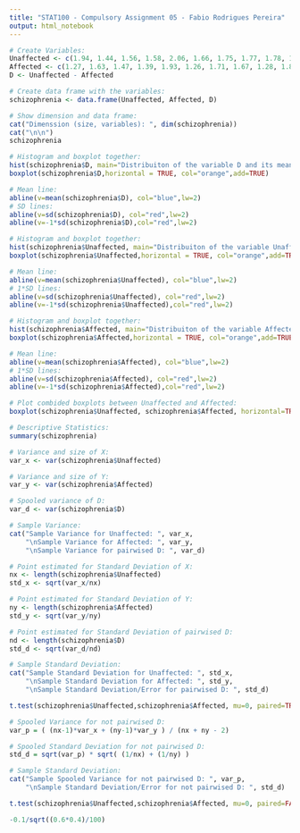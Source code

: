 ```yaml
---
title: "STAT100 - Compulsory Assignment 05 - Fabio Rodrigues Pereira"
output: html_notebook
---
```

```r
# Create Variables:
Unaffected <- c(1.94, 1.44, 1.56, 1.58, 2.06, 1.66, 1.75, 1.77, 1.78, 1.92, 1.25, 1.93, 2.04, 1.62, 2.08)
Affected <- c(1.27, 1.63, 1.47, 1.39, 1.93, 1.26, 1.71, 1.67, 1.28, 1.85, 1.02, 1.34, 2.02, 1.59, 1.97)
D <- Unaffected - Affected

# Create data frame with the variables:
schizophrenia <- data.frame(Unaffected, Affected, D)

# Show dimension and data frame:
cat("Dimenssion (size, variables): ", dim(schizophrenia))
cat("\n\n")
schizophrenia

```
```r
# Histogram and boxplot together:
hist(schizophrenia$D, main="Distribuiton of the variable D and its mean (blue) and SD (red) lines:", xlab="Difference in the volumes between Unaffected and Affected individuals", col="grey")
boxplot(schizophrenia$D,horizontal = TRUE, col="orange",add=TRUE)

# Mean line:
abline(v=mean(schizophrenia$D), col="blue",lw=2)
# SD lines:
abline(v=sd(schizophrenia$D), col="red",lw=2)
abline(v=-1*sd(schizophrenia$D),col="red",lw=2)
```
```r
# Histogram and boxplot together:
hist(schizophrenia$Unaffected, main="Distribuiton of the variable Unaffected and its mean (blue) and SD (red) lines:", xlab="Volumes of the left hippocampus of the Unaffected individuals", col="grey")
boxplot(schizophrenia$Unaffected,horizontal = TRUE, col="orange",add=TRUE)

# Mean line:
abline(v=mean(schizophrenia$Unaffected), col="blue",lw=2)
# 1*SD lines:
abline(v=sd(schizophrenia$Unaffected), col="red",lw=2)
abline(v=-1*sd(schizophrenia$Unaffected),col="red",lw=2)
```
```r
# Histogram and boxplot together:
hist(schizophrenia$Affected, main="Distribuiton of the variable Affected and its mean (blue) and SD (red) lines:", xlab="Volumes of the left hippocampus of the Affected individuals", col="grey")
boxplot(schizophrenia$Affected,horizontal = TRUE, col="orange",add=TRUE)

# Mean line:
abline(v=mean(schizophrenia$Affected), col="blue",lw=2)
# 1*SD lines:
abline(v=sd(schizophrenia$Affected), col="red",lw=2)
abline(v=-1*sd(schizophrenia$Affected),col="red",lw=2)
```
```r
# Plot combided boxplots between Unaffected and Affected:
boxplot(schizophrenia$Unaffected, schizophrenia$Affected, horizontal=TRUE)
```
```r
# Descriptive Statistics:
summary(schizophrenia)
```
```r
# Variance and size of X:
var_x <- var(schizophrenia$Unaffected)

# Variance and size of Y:
var_y <- var(schizophrenia$Affected)

# Spooled variance of D:
var_d <- var(schizophrenia$D)

# Sample Variance:
cat("Sample Variance for Unaffected: ", var_x,
    "\nSample Variance for Affected: ", var_y,
    "\nSample Variance for pairwised D: ", var_d)
```
```r
# Point estimated for Standard Deviation of X:
nx <- length(schizophrenia$Unaffected)
std_x <- sqrt(var_x/nx)

# Point estimated for Standard Deviation of Y:
ny <- length(schizophrenia$Affected)
std_y <- sqrt(var_y/ny)

# Point estimated for Standard Deviation of pairwised D:
nd <- length(schizophrenia$D)
std_d <- sqrt(var_d/nd)

# Sample Standard Deviation:
cat("Sample Standard Deviation for Unaffected: ", std_x,
    "\nSample Standard Deviation for Affected: ", std_y,
    "\nSample Standard Deviation/Error for pairwised D: ", std_d)
```
```r
t.test(schizophrenia$Unaffected,schizophrenia$Affected, mu=0, paired=TRUE, var.equal=FALSE, conf.level=0.95)
```
```r
# Spooled Variance for not pairwised D:
var_p = ( (nx-1)*var_x + (ny-1)*var_y ) / (nx + ny - 2)

# Spooled Standard Deviation for not pairwised D:
std_d = sqrt(var_p) * sqrt( (1/nx) + (1/ny) )

# Sample Standard Deviation:
cat("Sample Spooled Variance for not pairwised D: ", var_p,
    "\nSample Standard Deviation/Error for not pairwised D: ", std_d)
```
```r
t.test(schizophrenia$Unaffected,schizophrenia$Affected, mu=0, paired=FALSE, var.equal=FALSE)
```
```r
-0.1/sqrt((0.6*0.4)/100)
```

